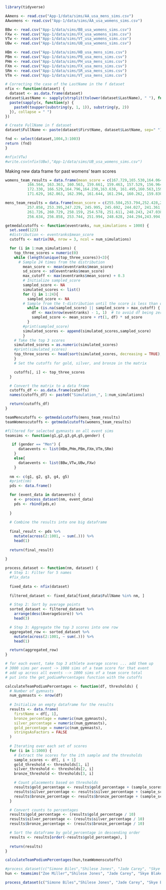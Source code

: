 
```r
library(tidyverse)
```


```r
AAmens <- read.csv("App-1/data/sims/AA_usa_mens_sims.csv")
AAwomens <- read.csv("App-1/data/sims/AA_usa_womens_sims.csv")

BBw <- read.csv("App-1/data/sims/BB_usa_womens_sims.csv")
FXw <- read.csv("App-1/data/sims/FX_usa_womens_sims.csv")
VTw <- read.csv("App-1/data/sims/VT_usa_womens_sims.csv")
UBw <- read.csv("App-1/data/sims/UB_usa_womens_sims.csv")

HBm <- read.csv("App-1/data/sims/HB_usa_mens_sims.csv")
PBm <- read.csv("App-1/data/sims/PB_usa_mens_sims.csv")
PHm <- read.csv("App-1/data/sims/PH_usa_mens_sims.csv")
FXm <- read.csv("App-1/data/sims/FX_usa_mens_sims.csv")
SRm <- read.csv("App-1/data/sims/SR_usa_mens_sims.csv")
VTm <- read.csv("App-1/data/sims/VT_usa_mens_sims.csv")
```

```r
# Correcting the case of the LastName in the f dataset
nfix <- function(dataset) {
  dataset <- as.data.frame(dataset)
dataset$LastName <- sapply(strsplit(tolower(dataset$LastName), " "), function(x) {
  paste(sapply(x, function(y) {
    paste0(toupper(substring(y, 1, 1)), substring(y, 2))
  }), collapse = " ")
})

# Create FullName in f dataset
dataset$FullName <- paste(dataset$FirstName, dataset$LastName, sep=" ")

fnd <- select(dataset,1004,3:1003)
return (fnd)
}
```

```r
#nfix(VTw)
#write.csv(nfix(UBw),"App-1/data/sims/UB_usa_womens_sims.csv")
```


Making new data frame for past womens' team scores

```r
womens_team_results = data.frame(mean_score = c(167.729,165.530,164.064,163.162,162.997,161.864,159.563,157.496,
          166.564, 163.363, 160.563, 159.661, 159.463, 157.529, 156.964, 155.863,
          172.330, 166.529,164.796,164.230,163.638, 161.495,160.563,159.427,
          171.629, 162.863, 162.396, 161.644, 161.294, 160.262, 159.830, 159.428))
```



```r
mens_team_results = data.frame(mean_score = c(255.584,253.794,252.428,249.461,244.426,244.026,243.028,241.16,
          257.858, 253.395,247.229, 245.995, 245.692, 244.027, 241.361,232.868,
          261.726, 260.729, 258.159, 254.578, 251.611, 248.243, 247.038, 246.593,
          256.634, 256.858, 253.744, 251.994, 248.628, 244.294,243.994,240.660))
```


```r
getmedalcutoffs <- function(eventranks, num_simulations = 1000) {
  set.seed(123)
  #distribution <- eventranks$mean_score
  cutoffs <- matrix(NA, nrow = 3, ncol = num_simulations)

  for (i in 1:num_simulations) {
    top_three_scores = numeric(0)
    while (length(unique(top_three_scores))<3){
      # Sample 24 times from the distribution
        mean_score <- mean(eventranks$mean_score)
        sd_score <- sd(eventranks$mean_score)
        max_cutoff <- max(eventranks$mean_score) + 0.3
        # Initialize sampled_score
        sampled_score <- NA
        simulated_scores <- list()
        for (j in 1:24){
          sampled_score <- NA
        # Sample from the t-distribution until the score is less than or equal to max_cutoff
          while (is.na(sampled_score) || sampled_score > max_cutoff) {
            df <- max(nrow(eventranks) - 1, 1)  # to avoid df being zero
            sampled_score <- mean_score + rt(1, df) * sd_score
          }
        #print(sampled_score)
        simulated_scores <- append(simulated_scores,sampled_score)
        }
    # Take the top 3 scores
    simulated_scores = as.numeric(simulated_scores)
    #print(simulated_scores)
    top_three_scores <- head(sort(simulated_scores, decreasing = TRUE), 3)
    }
    # Set the cutoffs for gold, silver, and bronze in the matrix

    cutoffs[, i] <- top_three_scores
  }

  # Convert the matrix to a data frame
  cutoffs_df <- as.data.frame(cutoffs)
  names(cutoffs_df) <- paste0("Simulation_", 1:num_simulations)

  return(cutoffs_df)
}
```

```r
teamMencutoffs <- getmedalcutoffs(mens_team_results)
teamWomenscutoffs <- getmedalcutoffs(womens_team_results)
```


```r
#filtered for selected gymnasts on all event sims
teamsims <- function(g1,g2,g3,g4,g5,gender) {

   if (gender == "Men") {
      dataevents <- list(HBm,PHm,PBm,FXm,VTm,SRm) 
    }
    else{
      dataevents <- list(BBw,VTw,UBw,FXw)
    }
  
  nm <- c(g1, g2, g3, g4, g5)
  #print(nm)
  pds <- data.frame()

  for (event_data in dataevents) {
    e <- process_dataset(nm, event_data)
    pds <- rbind(pds,e)
    
  }
 
  # Combine the results into one big dataframe
 
  final_result <- pds %>% 
    mutate(across(2:1001, ~ sum(.))) %>% 
    head(1)
  
  return(final_result)
  
}

process_dataset <- function(nm, dataset) {
  # Step 1: Filter for 5 names
  #fix_data
  
  fixed_data <- nfix(dataset)
  
  filtered_dataset <- fixed_data[fixed_data$FullName %in% nm, ]

  # Step 2: Sort by average points
  sorted_dataset <- filtered_dataset %>% 
    arrange(desc(AverageScore)) %>% 
    head(3)

  # Step 3: Aggregate the top 3 scores into one row
  aggregated_row <- sorted_dataset %>%
    mutate(across(2:1001, ~ sum(.))) %>% 
    head(1)

  return(aggregated_row)
}

# for each event, take top 3 athlete average scores ... add them up
# 3000 sims per event -> 1000 sims of a team score for that event
# add up across all events --> 1000 sims of a team score total
# put into the get_podiumPercentages function with the cutoffs
```


```r
calculateTeamPodiumPercentages <- function(df, thresholds) {
  # Number of gymnasts
  num_gymnasts <- nrow(df)
  
  # Initialize an empty dataframe for the results
  results <- data.frame(
    firstName = df[, 1],
    bronze_percentage = numeric(num_gymnasts),
    silver_percentage = numeric(num_gymnasts),
    gold_percentage = numeric(num_gymnasts),
    stringsAsFactors = FALSE
  )
  
  # Iterating over each set of scores
  for (i in 1:1000) {
    # Extract the scores for the ith sample and the thresholds
    sample_scores <- df[, i + 1]
    gold_threshold <- thresholds[1, i]
    silver_threshold <- thresholds[2, i]
    bronze_threshold <- thresholds[3, i]

    # Count placements based on thresholds
    results$gold_percentage <- results$gold_percentage + (sample_scores >= gold_threshold)
    results$silver_percentage <- results$silver_percentage + (sample_scores >= silver_threshold & sample_scores < gold_threshold)
    results$bronze_percentage <- results$bronze_percentage + (sample_scores >= bronze_threshold & sample_scores < silver_threshold)
  }

  # Convert counts to percentages
  results$gold_percentage <- (results$gold_percentage / 10)
  results$silver_percentage <- (results$silver_percentage / 10)
  results$bronze_percentage <- (results$bronze_percentage / 10)

  # Sort the dataframe by gold_percentage in descending order
  results <- results[order(-results$gold_percentage), ]
  
  return(results)
}
```

```r
calculateTeamPodiumPercentages(hun,teamWomenscutoffs)
```



```r
#process_dataset(c("Simone Biles","Shilese Jones", "Jade Carey", "Skye Blakely", "Kaliya Lincoln"),VTw)
hun <- teamsims("Zoe Miller","Shilese Jones", "Jade Carey", "Skye Blakely", "Kaliya Lincoln", "Women")
```

```r
process_dataset(c("Simone Biles","Shilese Jones", "Jade Carey", "Skye Blakely", "Kaliya Lincoln"),BBw)
```


